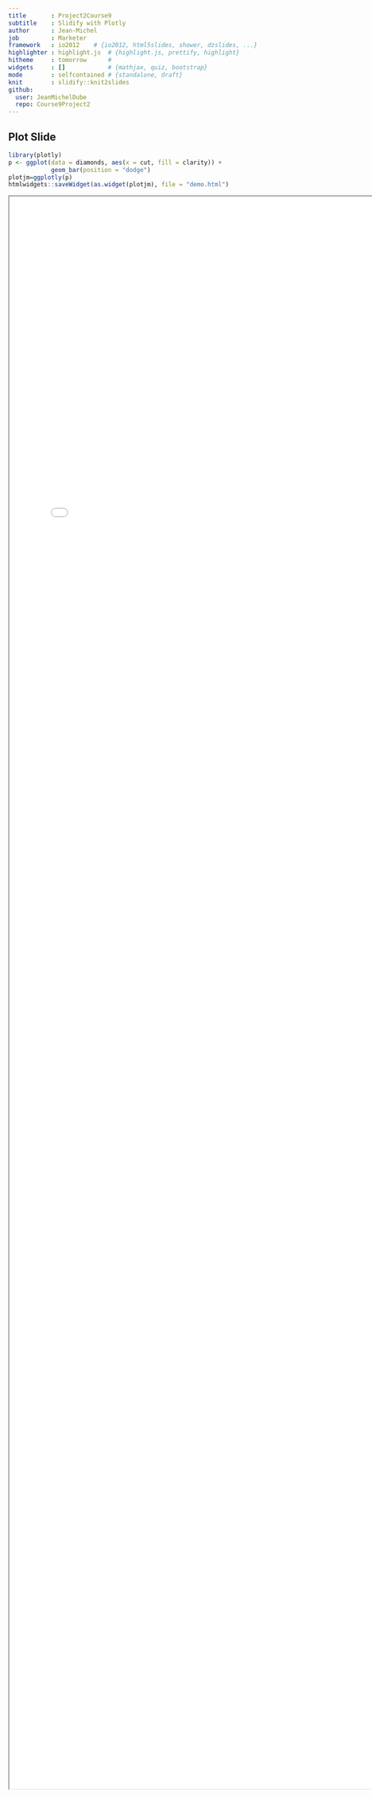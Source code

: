 ```yaml
---
title       : Project2Course9
subtitle    : Slidify with Plotly
author      : Jean-Michel
job         : Marketer
framework   : io2012    # {io2012, html5slides, shower, dzslides, ...}
highlighter : highlight.js  # {highlight.js, prettify, highlight}
hitheme     : tomorrow      # 
widgets     : []            # {mathjax, quiz, bootstrap}
mode        : selfcontained # {standalone, draft}
knit        : slidify::knit2slides
github:
  user: JeanMichelDube
  repo: Course9Project2
---
```


## Plot Slide

```r
library(plotly)
p <- ggplot(data = diamonds, aes(x = cut, fill = clarity)) +
            geom_bar(position = "dodge")
plotjm=ggplotly(p)
htmlwidgets::saveWidget(as.widget(plotjm), file = "demo.html")
```
<iframe src="demo.html" style="position:absolute;height:80%;width:80%"></iframe>

